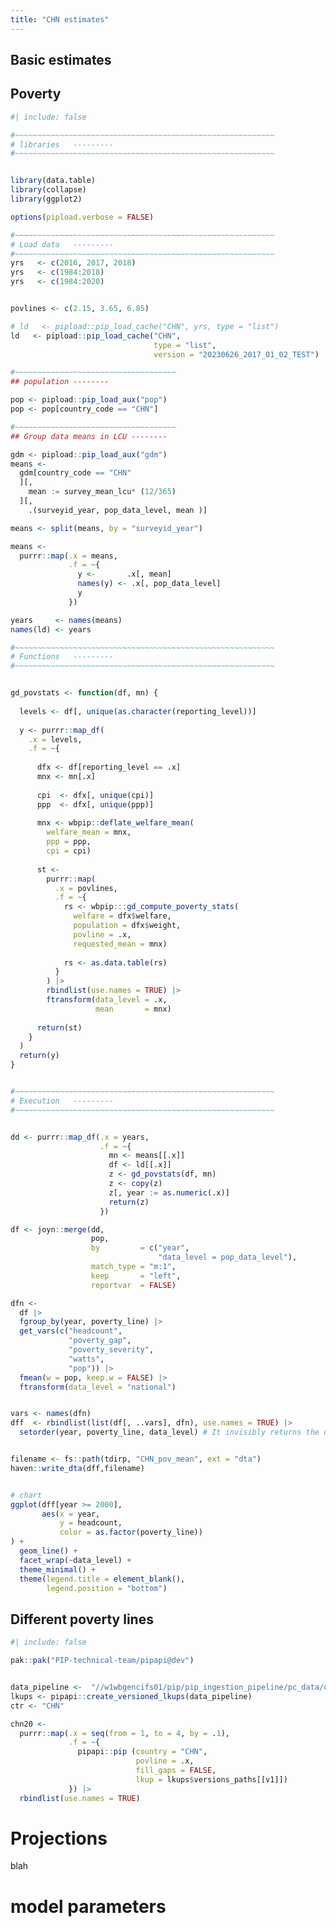 ---
title: "CHN estimates"
---

## Basic estimates

## Poverty

```{r}
#| include: false

#~~~~~~~~~~~~~~~~~~~~~~~~~~~~~~~~~~~~~~~~~~~~~~~~~~~~~~~~~~
# libraries   ---------
#~~~~~~~~~~~~~~~~~~~~~~~~~~~~~~~~~~~~~~~~~~~~~~~~~~~~~~~~~~


library(data.table)
library(collapse)
library(ggplot2)

options(pipload.verbose = FALSE)

#~~~~~~~~~~~~~~~~~~~~~~~~~~~~~~~~~~~~~~~~~~~~~~~~~~~~~~~~~~
# Load data   ---------
#~~~~~~~~~~~~~~~~~~~~~~~~~~~~~~~~~~~~~~~~~~~~~~~~~~~~~~~~~~
yrs   <- c(2016, 2017, 2018)
yrs   <- c(1984:2018)
yrs   <- c(1984:2020)


povlines <- c(2.15, 3.65, 6.85)

# ld   <- pipload::pip_load_cache("CHN", yrs, type = "list")
ld   <- pipload::pip_load_cache("CHN", 
                                type = "list", 
                                version = "20230626_2017_01_02_TEST")

#~~~~~~~~~~~~~~~~~~~~~~~~~~~~~~~~~~~~
## population --------

pop <- pipload::pip_load_aux("pop")
pop <- pop[country_code == "CHN"]

#~~~~~~~~~~~~~~~~~~~~~~~~~~~~~~~~~~~~
## Group data means in LCU --------

gdm <- pipload::pip_load_aux("gdm")
means <- 
  gdm[country_code == "CHN" 
  ][, 
    mean := survey_mean_lcu* (12/365)
  ][, 
    .(surveyid_year, pop_data_level, mean )]

means <- split(means, by = "surveyid_year")

means <- 
  purrr::map(.x = means, 
             .f = ~{
               y <-       .x[, mean]
               names(y) <- .x[, pop_data_level]
               y
             })

years     <- names(means)
names(ld) <- years

#~~~~~~~~~~~~~~~~~~~~~~~~~~~~~~~~~~~~~~~~~~~~~~~~~~~~~~~~~~
# Functions   ---------
#~~~~~~~~~~~~~~~~~~~~~~~~~~~~~~~~~~~~~~~~~~~~~~~~~~~~~~~~~~


gd_povstats <- function(df, mn) {
  
  levels <- df[, unique(as.character(reporting_level))]
  
  y <- purrr::map_df(
    .x = levels, 
    .f = ~{
      
      dfx <- df[reporting_level == .x]
      mnx <- mn[.x]
      
      cpi  <- dfx[, unique(cpi)]
      ppp  <- dfx[, unique(ppp)]
      
      mnx <- wbpip::deflate_welfare_mean(
        welfare_mean = mnx, 
        ppp = ppp, 
        cpi = cpi)
      
      st <- 
        purrr::map(
          .x = povlines, 
          .f = ~{
            rs <- wbpip:::gd_compute_poverty_stats(
              welfare = dfx$welfare, 
              population = dfx$weight, 
              povline = .x,
              requested_mean = mnx)
            
            rs <- as.data.table(rs)
          }
        ) |> 
        rbindlist(use.names = TRUE) |> 
        ftransform(data_level = .x, 
                   mean       = mnx) 
      
      return(st)
    }
  )
  return(y)
}


#~~~~~~~~~~~~~~~~~~~~~~~~~~~~~~~~~~~~~~~~~~~~~~~~~~~~~~~~~~
# Execution   ---------
#~~~~~~~~~~~~~~~~~~~~~~~~~~~~~~~~~~~~~~~~~~~~~~~~~~~~~~~~~~


dd <- purrr::map_df(.x = years, 
                    .f = ~{
                      mn <- means[[.x]]
                      df <- ld[[.x]]
                      z <- gd_povstats(df, mn)
                      z <- copy(z)
                      z[, year := as.numeric(.x)]
                      return(z)
                    })

df <- joyn::merge(dd, 
                  pop, 
                  by         = c("year", 
                                 "data_level = pop_data_level"), 
                  match_type = "m:1", 
                  keep       = "left", 
                  reportvar  = FALSE)

dfn <- 
  df |> 
  fgroup_by(year, poverty_line) |> 
  get_vars(c("headcount", 
             "poverty_gap", 
             "poverty_severity", 
             "watts", 
             "pop")) |> 
  fmean(w = pop, keep.w = FALSE) |> 
  ftransform(data_level = "national")


vars <- names(dfn)
dff  <- rbindlist(list(df[, ..vars], dfn), use.names = TRUE) |>
  setorder(year, poverty_line, data_level) # It invisibly returns the data


filename <- fs::path(tdirp, "CHN_pov_mean", ext = "dta")
haven::write_dta(dff,filename)



```

```{r}

# chart
ggplot(dff[year >= 2000], 
       aes(x = year, 
           y = headcount, 
           color = as.factor(poverty_line))
) +
  geom_line() +
  facet_wrap(~data_level) +
  theme_minimal() +
  theme(legend.title = element_blank(), 
        legend.position = "bottom")


```

## Different poverty lines

```{r}
#| include: false

pak::pak("PIP-technical-team/pipapi@dev")


data_pipeline <-  "//w1wbgencifs01/pip/pip_ingestion_pipeline/pc_data/output-tfs-sync/ITSES-POVERTYSCORE-DATA"
lkups <- pipapi::create_versioned_lkups(data_pipeline)
ctr <- "CHN"

chn20 <- 
  purrr::map(.x = seq(from = 1, to = 4, by = .1), 
             .f = ~{
               pipapi::pip (country = "CHN",
                            povline = .x,
                            fill_gaps = FALSE,
                            lkup = lkups$versions_paths[[v1]])
             }) |> 
  rbindlist(use.names = TRUE)


```

# Projections

blah

# model parameters
